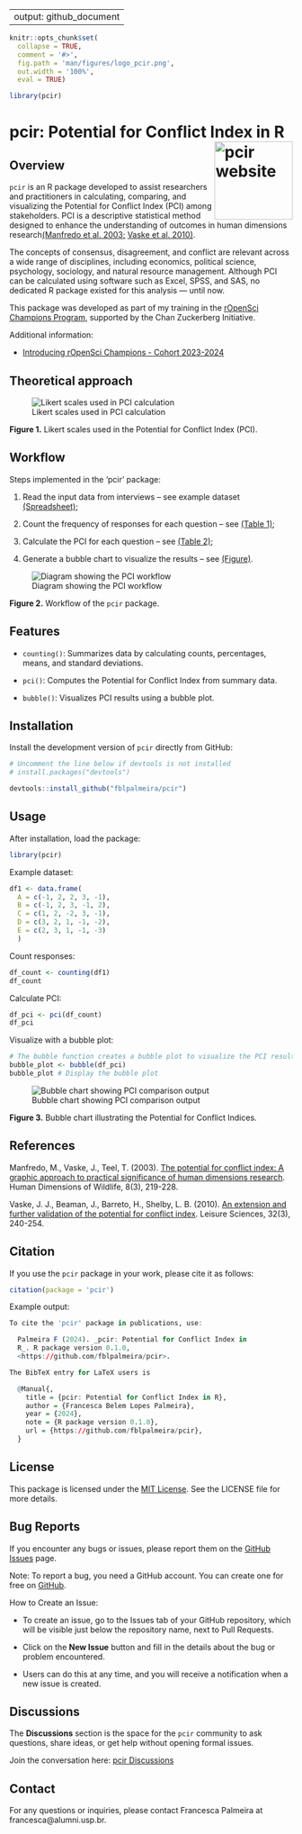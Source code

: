
---
output: github_document
---

```r
knitr::opts_chunk$set(
  collapse = TRUE,
  comment = '#>',
  fig.path = 'man/figures/logo_pcir.png',
  out.width = '100%',
  eval = TRUE)

library(pcir)
```

# pcir: Potential for Conflict Index in R <a href="https://fblpalmeira.github.io/pcir/"><img src="man/figures/pcir_logo.png" alt="pcir website" align="right" height="139"/></a>

## Overview

`pcir` is an R package developed to assist researchers and practitioners in calculating,
comparing, and visualizing the Potential for Conflict Index (PCI) among stakeholders.
PCI is a descriptive statistical method designed to enhance the understanding of
outcomes in human dimensions research[(Manfredo et al. 2003;](https://www.tandfonline.com/doi/abs/10.1080/10871200304310)
[Vaske et al. 2010)](https://www.tandfonline.com/doi/abs/10.1080/01490401003712648).

The concepts of consensus, disagreement, and conflict are relevant across a wide
range of disciplines, including economics, political science, psychology,
sociology, and natural resource management. Although PCI can be calculated using
software such as Excel, SPSS, and SAS, no dedicated R package existed for this
analysis — until now.

This package was developed as part of my training in the
[rOpenSci Champions Program](https://ropensci.org/champions/),
supported by the Chan Zuckerberg Initiative.

Additional information:

- [Introducing rOpenSci Champions - Cohort 2023-2024](https://ropensci.org/blog/2024/02/15/champions-program-champions-2024/)

## Theoretical approach

![Likert scales used in PCI calculation](reference/figures/likert_scales1.png)

**Figure 1.** Likert scales used in the Potential for Conflict Index (PCI).

## Workflow

Steps implemented in the 'pcir' package:

 1. Read the input data from interviews – see example dataset [(Spreadsheet)]();

 2. Count the frequency of responses for each question – see [(Table 1)]();

 3. Calculate the PCI for each question – see [(Table 2)]();

 4. Generate a bubble chart to visualize the results – see [(Figure)]().

![Diagram showing the PCI workflow](reference/figures/diagrammer_pcir.png)

**Figure 2.** Workflow of the `pcir` package.

## Features

- `counting()`: Summarizes data by calculating counts, percentages, means, and standard deviations.

- `pci()`: Computes the Potential for Conflict Index from summary data.

- `bubble()`: Visualizes PCI results using a bubble plot.

## Installation

Install the development version of `pcir` directly from GitHub:

```r
# Uncomment the line below if devtools is not installed
# install.packages("devtools")

devtools::install_github("fblpalmeira/pcir")
```

## Usage

After installation, load the package:

```r
library(pcir)
```

Example dataset:

```r
df1 <- data.frame(
  A = c(-1, 2, 2, 3, -1),
  B = c(-1, 2, 3, -1, 2),
  C = c(1, 2, -2, 3, -1),
  D = c(3, 2, 1, -1, -2),
  E = c(2, 3, 1, -1, -3)
  )
```

Count responses:

```r
df_count <- counting(df1)
df_count
```

Calculate PCI:

```r
df_pci <- pci(df_count)
df_pci
```

Visualize with a bubble plot:

```r
# The bubble function creates a bubble plot to visualize the PCI results
bubble_plot <- bubble(df_pci)
bubble_plot # Display the bubble plot
```

![Bubble chart showing PCI comparison output](reference/figures/output_pci.png)

**Figure 3.** Bubble chart illustrating the Potential for Conflict Indices.

## References

Manfredo, M., Vaske, J., Teel, T. (2003). [The potential for conflict index: A
graphic approach to practical significance of human dimensions research](https://www.tandfonline.com/doi/abs/10.1080/10871200304310).
Human Dimensions of Wildlife, 8(3), 219-228.

Vaske, J. J., Beaman, J., Barreto, H., Shelby, L. B. (2010). [An extension and
further validation of the potential for conflict index](https://www.tandfonline.com/doi/abs/10.1080/01490401003712648).
Leisure Sciences, 32(3), 240-254.

## Citation

If you use the `pcir` package in your work, please cite it as follows:

```r
citation(package = 'pcir')
```

Example output:

```r
To cite the 'pcir' package in publications, use:

  Palmeira F (2024). _pcir: Potential for Conflict Index in
  R_. R package version 0.1.0,
  <https://github.com/fblpalmeira/pcir>.

The BibTeX entry for LaTeX users is

  @Manual{,
    title = {pcir: Potential for Conflict Index in R},
    author = {Francesca Belem Lopes Palmeira},
    year = {2024},
    note = {R package version 0.1.0},
    url = {https://github.com/fblpalmeira/pcir},
  }
```

## License

This package is licensed under the [MIT License](https://github.com/fblpalmeira/pcir?tab=MIT-1-ov-file).
See the LICENSE file for more details.

## Bug Reports

If you encounter any bugs or issues, please report them on the [GitHub Issues](https://github.com/fblpalmeira/pcir/issues) page.

Note: To report a bug, you need a GitHub account. You can create one for free on [GitHub](https://github.com/join.).

How to Create an Issue:

- To create an issue, go to the Issues tab of your GitHub repository, which will be
visible just below the repository name, next to Pull Requests.

- Click on the **New Issue** button and fill in the details about the bug or problem
encountered.

- Users can do this at any time, and you will receive a notification when a new
issue is created.

## Discussions

The **Discussions** section is the space for the `pcir` community  to ask questions,
share ideas, or get help without opening formal issues.

Join the conversation here: [pcir Discussions](https://github.com/fblpalmeira/pcir/discussions)

## Contact

For any questions or inquiries, please contact Francesca Palmeira at
francesca@alumni.usp.br.

